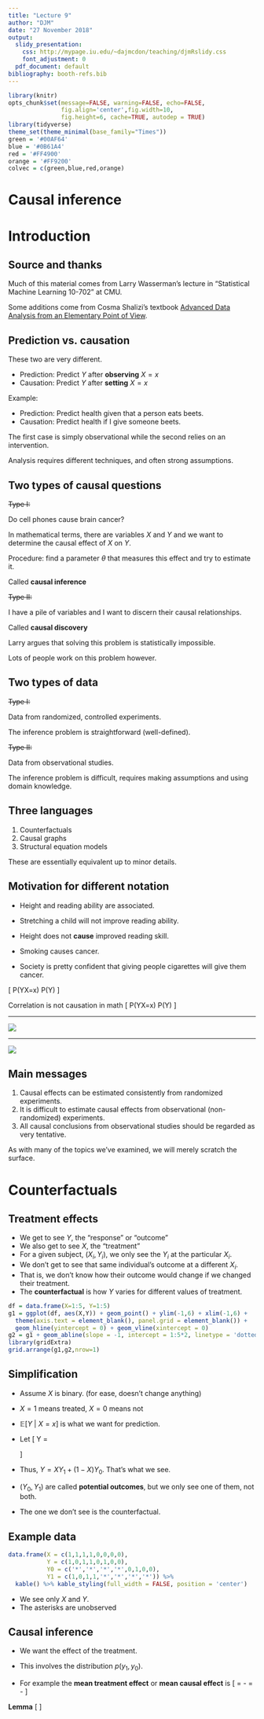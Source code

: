 ```yaml
---
title: "Lecture 9"
author: "DJM"
date: "27 November 2018"
output:
  slidy_presentation:
    css: http://mypage.iu.edu/~dajmcdon/teaching/djmRslidy.css
    font_adjustment: 0
  pdf_document: default
bibliography: booth-refs.bib
---
```


\newcommand{\E}{\mathbb{E}}
\newcommand{\Expect}[1]{\mathbb{E}\left[ #1 \right]}
\newcommand{\Var}[1]{\mathbb{V}\left[ #1 \right]}
\newcommand{\Cov}[2]{\mathrm{Cov}\left[#1,\ #2\right]}
\newcommand{\given}{\ \vert\ }
\renewcommand{\P}{\mathbb{P}}
\newcommand{\argmin}{\arg\min}
\newcommand{\argmax}{\arg\max}
\newcommand{\F}{\mathcal{F}}
\newcommand{\norm}[1]{\left\lVert #1 \right\rVert}
\newcommand{\indicator}{\mathbf{1}}
\renewcommand{\bar}{\overline}
\renewcommand{\hat}{\widehat}
\newcommand{\tr}[1]{\mbox{tr}(#1)}
\newcommand{\X}{X}
\newcommand{\R}{\mathbb{R}}
\newcommand{\set}[1]{\texttt{set}(#1)}



```r
library(knitr)
opts_chunk$set(message=FALSE, warning=FALSE, echo=FALSE,
               fig.align='center',fig.width=10,
               fig.height=6, cache=TRUE, autodep = TRUE)
library(tidyverse)
theme_set(theme_minimal(base_family="Times"))
green = '#00AF64'
blue = '#0B61A4'
red = '#FF4900'
orange = '#FF9200'
colvec = c(green,blue,red,orange)
```

# Causal inference

# Introduction

## Source and thanks

Much of this material comes from Larry Wasserman's lecture in "Statistical Machine Learning 10-702" at CMU.

Some additions come from Cosma Shalizi's textbook [Advanced Data Analysis from an Elementary Point of View](http://www.stat.cmu.edu/~cshalizi/ADAfaEPoV/).

## Prediction vs. causation

These two are very different.

* Prediction: Predict $Y$ after __observing__ $X=x$
* Causation: Predict $Y$ after __setting__ $X=x$

Example:

* Prediction: Predict health given that a person eats beets.
* Causation: Predict health if I give someone beets.

The first case is simply observational while the second relies on an intervention.

Analysis requires different techniques, and often strong assumptions.

## Two types of causal questions

~~Type I:~~

Do cell phones cause brain cancer?

In mathematical terms, there are variables $X$ and $Y$ and we want to determine the causal effect of $X$ on $Y$.

Procedure: find a parameter $\theta$ that measures this effect and try to estimate it.

Called __causal inference__

~~Type II:~~

I have a pile of variables and I want to discern their causal relationships.

Called __causal discovery__

Larry argues that solving this problem is statistically impossible. 

Lots of people work on this problem however.

## Two types of data

~~Type I:~~

Data from randomized, controlled experiments.

The inference problem is straightforward (well-defined).

~~Type II:~~

Data from observational studies.

The inference problem is difficult, requires making assumptions and using domain knowledge.

## Three languages

1. Counterfactuals
2. Causal graphs 
3. Structural equation models

These are essentially equivalent up to minor details.

## Motivation for different notation

* Height and reading ability are associated.

* Stretching a child will not improve reading ability.

* Height does not __cause__ improved reading skill.

* Smoking causes cancer.

* Society is pretty confident that giving people cigarettes will give them cancer.

\[
P(Y\given X=x) \quad\quad\quad \textrm{v.s.} \quad\quad\quad P(Y\given \set{X=x})
\]

Correlation is not causation in math
\[
P(Y\given X=x) \neq P(Y\given \set{X=x})
\]

---

![](https://imgs.xkcd.com/comics/cell_phones.png)


---

![](https://imgs.xkcd.com/comics/correlation.png)


## Main messages

1. Causal effects can be estimated consistently from randomized experiments.
2. It is difficult to estimate causal effects from observational (non-randomized) experiments.
3. All causal conclusions from observational studies should be regarded as very tentative.

As with many of the topics we've examined, we will merely scratch the surface.

# Counterfactuals

## Treatment effects

* We get to see $Y$, the "response" or "outcome"
* We also get to see $X$, the "treatment"
* For a given subject, $(X_i,Y_i)$, we only see the $Y_i$ at the particular $X_i$.
* We don't get to see that same individual's outcome at a different $X_i$.
* That is, we don't know how their outcome would change if we changed their treatment.
* The __counterfactual__ is how $Y$ varies for different values of treatment.

```r
df = data.frame(X=1:5, Y=1:5)
g1 = ggplot(df, aes(X,Y)) + geom_point() + ylim(-1,6) + xlim(-1,6) +
  theme(axis.text = element_blank(), panel.grid = element_blank()) +
  geom_hline(yintercept = 0) + geom_vline(xintercept = 0)
g2 = g1 + geom_abline(slope = -1, intercept = 1:5*2, linetype = 'dotted')
library(gridExtra)
grid.arrange(g1,g2,nrow=1)
```

## Simplification

* Assume $X$ is binary. (for ease, doesn't change anything)

* $X=1$ means treated, $X=0$ means not

* $\Expect{Y\given X=x}$ is what we want for prediction.

* Let 
\[ 
Y = 
\begin{cases}
Y_1 & X = 1\\ Y_0 & X=0.
\end{cases}
\]

* Thus, $Y=XY_1+(1-X)Y_0$. That's what we see.

* $(Y_0,Y_1)$ are called __potential outcomes__, but we only see one of them, not both.

* The one we don't see is the counterfactual.

## Example data

```r
data.frame(X = c(1,1,1,1,0,0,0,0),
           Y = c(1,0,1,1,0,1,0,0),
           Y0 = c('*','*','*','*',0,1,0,0),
           Y1 = c(1,0,1,1,'*','*','*','*')) %>%
  kable() %>% kable_styling(full_width = FALSE, position = 'center')
```

* We see only $X$ and $Y$.
* The asterisks are unobserved

## Causal inference

* We want the effect of the treatment.

* This involves the distribution $p(y_1,y_0)$.

* For example the __mean treatment effect__ or __mean causal effect__ is
\[
\theta = \Expect{Y_1}-\Expect{Y_0} = \Expect{Y\given \set{X=1}} - \Expect{Y\given \set{X=0}}
\]

__Lemma__
\[ 
\Expect{Y_1} \neq \Expect{Y\given X=1} \quad\quad\quad \Expect{Y_0} \neq \Expect{Y\given X=0}
\]
